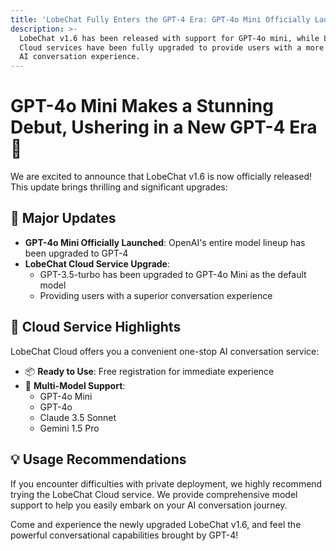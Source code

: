 ```yaml
---
title: 'LobeChat Fully Enters the GPT-4 Era: GPT-4o Mini Officially Launched'
description: >-
  LobeChat v1.6 has been released with support for GPT-4o mini, while LobeChat
  Cloud services have been fully upgraded to provide users with a more powerful
  AI conversation experience.
---
```


# GPT-4o Mini Makes a Stunning Debut, Ushering in a New GPT-4 Era 🚀

We are excited to announce that LobeChat v1.6 is now officially released! This update brings thrilling and significant upgrades:

## 🌟 Major Updates

- **GPT-4o Mini Officially Launched**: OpenAI's entire model lineup has been upgraded to GPT-4
- **LobeChat Cloud Service Upgrade**:
  - GPT-3.5-turbo has been upgraded to GPT-4o Mini as the default model
  - Providing users with a superior conversation experience

## 🎯 Cloud Service Highlights

LobeChat Cloud offers you a convenient one-stop AI conversation service:

- 📦 **Ready to Use**: Free registration for immediate experience
- 🤖 **Multi-Model Support**:
  - GPT-4o Mini
  - GPT-4o
  - Claude 3.5 Sonnet
  - Gemini 1.5 Pro

## 💡 Usage Recommendations

If you encounter difficulties with private deployment, we highly recommend trying the LobeChat Cloud service. We provide comprehensive model support to help you easily embark on your AI conversation journey.

Come and experience the newly upgraded LobeChat v1.6, and feel the powerful conversational capabilities brought by GPT-4!

